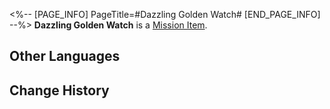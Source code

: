 <%-- [PAGE_INFO]
PageTitle=#Dazzling Golden Watch#
[END_PAGE_INFO] --%>
{{Item Infobox
|id          = 140150
|image       = Item Dazzling Golden Watch.png
|type        = Mission Item
|invCategory = Missions
|rarity      = 3
|effect      = 
|description = A watch that was almost mistaken for a bomb. It was said that a person's prized accessories can reflect their taste to an extent.
}}
{{Description|''"So I offered up three mansions in exchange for his watch..."''}}
'''Dazzling Golden Watch''' is a [[Mission Item]].

==Other Languages==
{{Other Languages
|en   = Dazzling Golden Watch
|zhs  = 金灿灿的手表
|zht  = 金光閃閃的手錶
|ja   = キラキラした腕時計
|ko   = 번쩍번쩍한 손목시계
|es   = Reloj de oro reluciente
|fr   = Montre en or éblouissante
|ru   = Ослепительные золотые часы
|th   = นาฬิกาสีทองอร่าม
|vi   = Đồng Hồ Vàng Lấp Lánh
|de   = Prächtige Golduhr
|id   = Jam Emas Berkilauan
|pt   = Relógio de Ouro Deslumbrante
}}

==Change History==
{{Change History|2.0}}